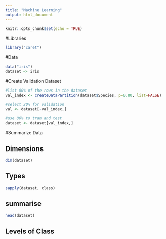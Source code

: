 ---
title: "Machine Learning"
output: html_document
---

```{r setup, include=FALSE}
knitr::opts_chunk$set(echo = TRUE)
```

#Libraries

```{r}
library("caret")
```

#Data

```{r}
data("iris")
dataset <- iris
```

#Create Validation Dataset

```{r}
#list 80% of the rows in the dataset
val_index <- createDataPartition(dataset$Species, p=0.80, list=FALSE)

#select 20% for validation
val <- dataset[-val_index,]

#use 80% to tran and test
dataset <- dataset[val_index,]
```


#Summarize Data

## Dimensions
```{r}
dim(dataset)
```

## Types

```{r}
sapply(dataset, class)
```

## summarise

```{r}
head(dataset)
```

## Levels of Class

```{r}
```


```{r}
```















